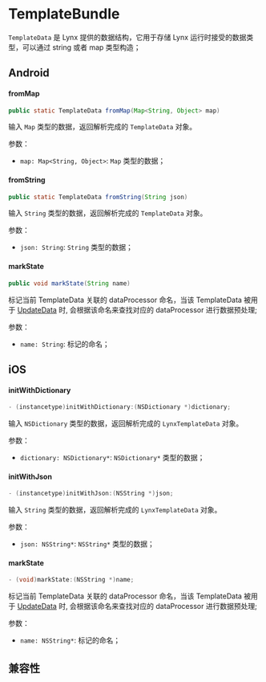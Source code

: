 # TemplateBundle

`TemplateData` 是 Lynx 提供的数据结构，它用于存储 Lynx 运行时接受的数据类型，可以通过 string 或者 map 类型构造；

## Android

#### fromMap

```java
public static TemplateData fromMap(Map<String, Object> map)
```

输入 `Map` 类型的数据，返回解析完成的 `TemplateData` 对象。

参数：

- `map: Map<String, Object>`: `Map` 类型的数据；

#### fromString

```java
public static TemplateData fromString(String json)
```

输入 `String` 类型的数据，返回解析完成的 `TemplateData` 对象。

参数：
- `json: String`: `String` 类型的数据；

#### markState

```java
public void markState(String name)
```

标记当前 TemplateData 关联的 dataProcessor 命名，当该 TemplateData 被用于 [UpdateData](/api/lynx-native-api/lynx-view/update-data) 时, 会根据该命名来查找对应的 dataProcessor 进行数据预处理;

参数：
- `name: String`: 标记的命名；


## iOS

#### initWithDictionary

```objective-c
- (instancetype)initWithDictionary:(NSDictionary *)dictionary;
```

输入 `NSDictionary` 类型的数据，返回解析完成的 `LynxTemplateData` 对象。

参数：

- `dictionary: NSDictionary*`: `NSDictionary*` 类型的数据；

#### initWithJson

```objective-c
- (instancetype)initWithJson:(NSString *)json;
```

输入 `String` 类型的数据，返回解析完成的 `LynxTemplateData` 对象。

参数：
- `json: NSString*`: `NSString*` 类型的数据；

#### markState

```objective-c
- (void)markState:(NSString *)name;
```

标记当前 TemplateData 关联的 dataProcessor 命名，当该 TemplateData 被用于 [UpdateData](/api/lynx-native-api/lynx-view/update-data) 时, 会根据该命名来查找对应的 dataProcessor 进行数据预处理;

参数：
- `name: NSString*`: 标记的命名；

## 兼容性


<LegacyCompatTable metadata="lynx-native-api/template-data" />
